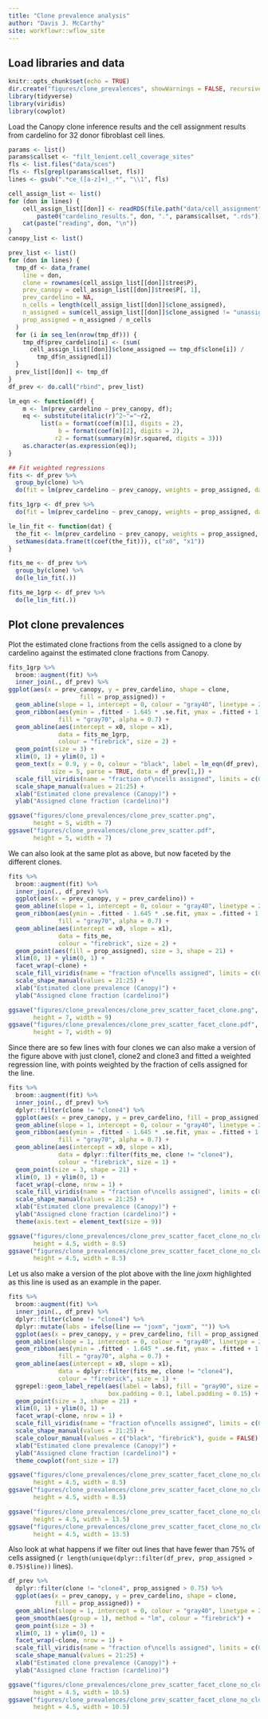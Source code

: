 ```yaml
---
title: "Clone prevalence analysis"
author: "Davis J. McCarthy"
site: workflowr::wflow_site
---
```


## Load libraries and data

```r
knitr::opts_chunk$set(echo = TRUE)
dir.create("figures/clone_prevalences", showWarnings = FALSE, recursive = TRUE)
library(tidyverse)
library(viridis)
library(cowplot)
```

Load the Canopy clone inference results and the cell assignment results from
cardelino for 32 donor fibroblast cell lines.

```r
params <- list()
params$callset <- "filt_lenient.cell_coverage_sites"
fls <- list.files("data/sces")
fls <- fls[grepl(params$callset, fls)]
lines <- gsub(".*ce_([a-z]+)_.*", "\\1", fls)

cell_assign_list <- list()
for (don in lines) {
    cell_assign_list[[don]] <- readRDS(file.path("data/cell_assignment", 
        paste0("cardelino_results.", don, ".", params$callset, ".rds")))
    cat(paste("reading", don, "\n"))
}
canopy_list <- list()

prev_list <- list()
for (don in lines) {
  tmp_df <- data_frame(
    line = don,
    clone = rownames(cell_assign_list[[don]]$tree$P),
    prev_canopy = cell_assign_list[[don]]$tree$P[, 1],
    prev_cardelino = NA,
    n_cells = length(cell_assign_list[[don]]$clone_assigned),
    n_assigned = sum(cell_assign_list[[don]]$clone_assigned != "unassigned"),
    prop_assigned = n_assigned / n_cells
  )
  for (i in seq_len(nrow(tmp_df))) {
    tmp_df$prev_cardelino[i] <- (sum(
      cell_assign_list[[don]]$clone_assigned == tmp_df$clone[i]) / 
        tmp_df$n_assigned[i])
  }
  prev_list[[don]] <- tmp_df
}
df_prev <- do.call("rbind", prev_list)

lm_eqn <- function(df) {
    m <- lm(prev_cardelino ~ prev_canopy, df);
    eq <- substitute(italic(r)^2~"="~r2, 
         list(a = format(coef(m)[1], digits = 2), 
              b = format(coef(m)[2], digits = 2), 
             r2 = format(summary(m)$r.squared, digits = 3)))
    as.character(as.expression(eq));                 
}

## Fit weighted regressions
fits <- df_prev %>%
  group_by(clone) %>% 
  do(fit = lm(prev_cardelino ~ prev_canopy, weights = prop_assigned, data = .))

fits_1grp <- df_prev %>%
  do(fit = lm(prev_cardelino ~ prev_canopy, weights = prop_assigned, data = .))

le_lin_fit <- function(dat) {
  the_fit <- lm(prev_cardelino ~ prev_canopy, weights = prop_assigned, dat)
  setNames(data.frame(t(coef(the_fit))), c("x0", "x1"))
}

fits_me <- df_prev %>%
  group_by(clone) %>% 
  do(le_lin_fit(.))

fits_me_1grp <- df_prev %>%
  do(le_lin_fit(.))

```

## Plot clone prevalences

Plot the estimated clone fractions from the cells assigned to a clone by 
cardelino against the estimated clone fractions from Canopy. 

```r
fits_1grp %>%
  broom::augment(fit) %>% 
  inner_join(., df_prev) %>%
ggplot(aes(x = prev_canopy, y = prev_cardelino, shape = clone, 
                    fill = prop_assigned)) +
  geom_abline(slope = 1, intercept = 0, colour = "gray40", linetype = 2) +
  geom_ribbon(aes(ymin = .fitted - 1.645 * .se.fit, ymax = .fitted + 1.645 * .se.fit),
              fill = "gray70", alpha = 0.7) +
  geom_abline(aes(intercept = x0, slope = x1), 
              data = fits_me_1grp,
              colour = "firebrick", size = 2) +
  geom_point(size = 3) +
  xlim(0, 1) + ylim(0, 1) +
  geom_text(x = 0.9, y = 0, colour = "black", label = lm_eqn(df_prev), 
            size = 5, parse = TRUE, data = df_prev[1,]) +
  scale_fill_viridis(name = "fraction of\ncells assigned", limits = c(0, 1)) +
  scale_shape_manual(values = 21:25) +
  xlab("Estimated clone prevalence (Canopy)") +
  ylab("Assigned clone fraction (cardelino)")

ggsave("figures/clone_prevalences/clone_prev_scatter.png", 
       height = 5, width = 7)
ggsave("figures/clone_prevalences/clone_prev_scatter.pdf", 
       height = 5, width = 7)

```

We can also look at the same plot as above, but now faceted by the different 
clones.

```r
fits %>%
  broom::augment(fit) %>% 
  inner_join(., df_prev) %>%
  ggplot(aes(x = prev_canopy, y = prev_cardelino)) +
  geom_abline(slope = 1, intercept = 0, colour = "gray40", linetype = 2) +
  geom_ribbon(aes(ymin = .fitted - 1.645 * .se.fit, ymax = .fitted + 1.645 * .se.fit),
              fill = "gray70", alpha = 0.7) +
  geom_abline(aes(intercept = x0, slope = x1), 
              data = fits_me,
              colour = "firebrick", size = 2) +
  geom_point(aes(fill = prop_assigned), size = 3, shape = 21) +
  xlim(0, 1) + ylim(0, 1) +
  facet_wrap(~clone) +
  scale_fill_viridis(name = "fraction of\ncells assigned", limits = c(0, 1)) +
  scale_shape_manual(values = 21:25) +
  xlab("Estimated clone prevalence (Canopy)") +
  ylab("Assigned clone fraction (cardelino)")

ggsave("figures/clone_prevalences/clone_prev_scatter_facet_clone.png", 
       height = 7, width = 9)
ggsave("figures/clone_prevalences/clone_prev_scatter_facet_clone.pdf", 
       height = 7, width = 9)

```

Since there are so few lines with four clones we can also make a version of the 
figure above with just clone1, clone2 and clone3 and fitted a weighted 
regression line, with points weighted by the fraction of cells assigned for the 
line.

```r
fits %>%
  broom::augment(fit) %>% 
  inner_join(., df_prev) %>%
  dplyr::filter(clone != "clone4") %>%
  ggplot(aes(x = prev_canopy, y = prev_cardelino, fill = prop_assigned)) +
  geom_abline(slope = 1, intercept = 0, colour = "gray40", linetype = 2) +
  geom_ribbon(aes(ymin = .fitted - 1.645 * .se.fit, ymax = .fitted + 1.645 * .se.fit),
              fill = "gray70", alpha = 0.7) +
  geom_abline(aes(intercept = x0, slope = x1), 
              data = dplyr::filter(fits_me, clone != "clone4"),
              colour = "firebrick", size = 1) +
  geom_point(size = 3, shape = 21) +
  xlim(0, 1) + ylim(0, 1) +
  facet_wrap(~clone, nrow = 1) +
  scale_fill_viridis(name = "fraction of\ncells assigned", limits = c(0, 1)) +
  scale_shape_manual(values = 21:25) +
  xlab("Estimated clone prevalence (Canopy)") +
  ylab("Assigned clone fraction (cardelino)") +
  theme(axis.text = element_text(size = 9))

ggsave("figures/clone_prevalences/clone_prev_scatter_facet_clone_no_clone4.png", 
       height = 4.5, width = 8.5)
ggsave("figures/clone_prevalences/clone_prev_scatter_facet_clone_no_clone4.pdf", 
       height = 4.5, width = 8.5)

```

Let us also make a version of the plot above with the line _joxm_ highlighted as
this line is used as an example in the paper.

```r
fits %>%
  broom::augment(fit) %>% 
  inner_join(., df_prev) %>%
  dplyr::filter(clone != "clone4") %>%
  dplyr::mutate(labs = ifelse(line == "joxm", "joxm", "")) %>%
  ggplot(aes(x = prev_canopy, y = prev_cardelino, fill = prop_assigned)) +
  geom_abline(slope = 1, intercept = 0, colour = "gray40", linetype = 2) +
  geom_ribbon(aes(ymin = .fitted - 1.645 * .se.fit, ymax = .fitted + 1.645 * .se.fit),
              fill = "gray70", alpha = 0.7) +
  geom_abline(aes(intercept = x0, slope = x1), 
              data = dplyr::filter(fits_me, clone != "clone4"),
              colour = "firebrick", size = 1) +
  ggrepel::geom_label_repel(aes(label = labs), fill = "gray90", size = 3.5,
                            box.padding = 0.1, label.padding = 0.15) +
  geom_point(size = 3, shape = 21) +
  xlim(0, 1) + ylim(0, 1) +
  facet_wrap(~clone, nrow = 1) +
  scale_fill_viridis(name = "fraction of\ncells assigned", limits = c(0, 1)) +
  scale_shape_manual(values = 21:25) +
  scale_colour_manual(values = c("black", "firebrick"), guide = FALSE) +
  xlab("Estimated clone prevalence (Canopy)") +
  ylab("Assigned clone fraction (cardelino)") +
  theme_cowplot(font_size = 17)

ggsave("figures/clone_prevalences/clone_prev_scatter_facet_clone_no_clone4_joxmlabel.png", 
       height = 4.5, width = 8.5)
ggsave("figures/clone_prevalences/clone_prev_scatter_facet_clone_no_clone4_joxmlabel.pdf", 
       height = 4.5, width = 8.5)

ggsave("figures/clone_prevalences/clone_prev_scatter_facet_clone_no_clone4_joxmlabel_wide.png", 
       height = 4.5, width = 13.5)
ggsave("figures/clone_prevalences/clone_prev_scatter_facet_clone_no_clone4_joxmlabel_wide.pdf", 
       height = 4.5, width = 13.5)
```


Also look at what happens if we filter out lines that have fewer than 75% of 
cells assigned (`r length(unique(dplyr::filter(df_prev, prop_assigned > 0.75)$line))` lines).

```r
df_prev %>%
  dplyr::filter(clone != "clone4", prop_assigned > 0.75) %>%
  ggplot(aes(x = prev_canopy, y = prev_cardelino, shape = clone, 
             fill = prop_assigned)) +
  geom_abline(slope = 1, intercept = 0, colour = "gray40", linetype = 2) +
  geom_smooth(aes(group = 1), method = "lm", colour = "firebrick") +
  geom_point(size = 3) +
  xlim(0, 1) + ylim(0, 1) +
  facet_wrap(~clone, nrow = 1) +
  scale_fill_viridis(name = "fraction of\ncells assigned", limits = c(0, 1)) +
  scale_shape_manual(values = 21:25) +
  xlab("Estimated clone prevalence (Canopy)") +
  ylab("Assigned clone fraction (cardelino)")

ggsave("figures/clone_prevalences/clone_prev_scatter_facet_clone_no_clone4_75pctassigned.png", 
       height = 4.5, width = 10.5)
ggsave("figures/clone_prevalences/clone_prev_scatter_facet_clone_no_clone4_75pctassigned.pdf", 
       height = 4.5, width = 10.5)

```

